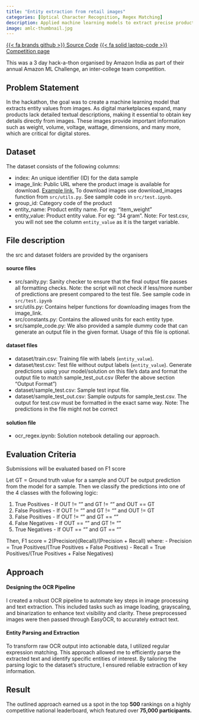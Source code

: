 ```yaml
---
title: "Entity extraction from retail images"
categories: [Optical Character Recognition, Regex Matching]
description: Applied machine learning models to extract precise product information directly from retail images
image: amlc-thumbnail.jpg
---
```


[{{< fa brands github >}} Source Code](https://github.com/utkarshavb/Entity-Extraction-from-Retail-Images){.btn target=_blank} [{{< fa solid laptop-code >}} Competition page](https://unstop.com/hackathons/amazon-ml-challenge-amazon-1100713){.btn target=_blank}

This was a 3 day hack-a-thon organised by Amazon India as part of their annual Amazon ML Challenge, an inter-college team competition.

## Problem Statement
In the hackathon, the goal was to create a machine learning model that extracts entity values from images. As digital marketplaces expand, many products lack detailed textual descriptions, making it essential to obtain key details directly from images. These images provide important information such as weight, volume, voltage, wattage, dimensions, and many more, which are critical for digital stores.

## Dataset
The dataset consists of the following columns:

- index: An unique identifier (ID) for the data sample
- image_link: Public URL where the product image is available for download. [Example link.](https://m.media-amazon.com/images/I/71XfHPR36-L.jpg) To download images use download_images function from `src/utils.py`. See sample code in `src/test.ipynb`.
- group_id: Category code of the product
- entity_name: Product entity name. For eg: “item_weight”
- entity_value: Product entity value. For eg: “34 gram”.
Note: For test.csv, you will not see the column `entity_value` as it is the target variable.

## File description
the src and dataset folders are provided by the organisers

#### source files
- src/sanity.py: Sanity checker to ensure that the final output file passes all formatting checks. Note: the script will not check if less/more number of predictions are present compared to the test file. See sample code in `src/test.ipynb`
- src/utils.py: Contains helper functions for downloading images from the image_link.
- src/constants.py: Contains the allowed units for each entity type.
- src/sample_code.py: We also provided a sample dummy code that can generate an output file in the given format. Usage of this file is optional.

#### dataset files
- dataset/train.csv: Training file with labels (`entity_value`).
- dataset/test.csv: Test file without output labels (`entity_value`). Generate predictions using your model/solution on this file's data and format the output file to match sample_test_out.csv (Refer the above section "Output Format")
- dataset/sample_test.csv: Sample test input file.
- dataset/sample_test_out.csv: Sample outputs for sample_test.csv. The output for test.csv must be formatted in the exact same way. Note: The predictions in the file might not be correct

#### solution file
- ocr_regex.ipynb: Solution notebook detailing our approach.

## Evaluation Criteria
Submissions will be evaluated based on F1 score

Let GT = Ground truth value for a sample and OUT be output prediction from the model for a sample. Then we classify the predictions into one of the 4 classes with the following logic:

1. True Positives - If OUT != "" and GT != "" and OUT == GT
2. False Positives - If OUT != "" and GT != "" and OUT != GT
3. False Positives - If OUT != "" and GT == ""
4. False Negatives - If OUT == "" and GT != ""
5. True Negatives - If OUT == "" and GT == ""

Then, F1 score = 2(Precision)(Recall)/(Precision + Recall) where:
- Precision = True Positives/(True Positives + False Positives)
- Recall = True Positives/(True Positives + False Negatives)

## Approach
#### Designing the OCR Pipeline
I created a robust OCR pipeline to automate key steps in image processing and text extraction. This included tasks such as image loading, grayscaling, and binarization to enhance text visibility and clarity. These preprocessed images were then passed through EasyOCR, to accurately extract text.

#### Entity Parsing and Extraction
To transform raw OCR output into actionable data, I utilized regular expression matching. This approach allowed me to efficiently parse the extracted text and identify specific entities of interest. By tailoring the parsing logic to the dataset's structure, I ensured reliable extraction of key information.

## Result
The outlined approach earned us a spot in the top **500** rankings on a highly competitive national leaderboard, which featured over **75,000 participants.**